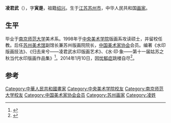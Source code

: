 '''凌君武'''（{{bd|1962年||2014年|1月10日|catIdx=Ling}}），字'''寅是'''，祖籍[[绍兴|绍兴]]。生于[[江苏|江苏]][[苏州市|苏州市]]，中华人民共和国[[画家|画家]]。

==生平==
毕业于[[南京师范大学|南京师范大学]]美术系。1998年于[[中央美术学院|中央美术学院]]版画系攻读硕士，并留校任教。后任[[苏州美术馆|苏州美术馆]]副馆长兼苏州版画院院长，[[中国美术家协会|中国美术家协会]]会员。编著《水印版画技法》、《归去来兮——凌君武水印版画艺术》、《水·印·象——第十一届姑苏之秋当代水印版画作品集》<ref>{{cite news|title=从“求声势”到“求实干”：2013年美术印象|url=http://art.people.com.cn/n/2014/0120/c206244-24165895.html|accessdate=2014-02-22|newspaper=人民网|archive-date=2014-03-01|archive-url=https://web.archive.org/web/20140301175734/http://art.people.com.cn/n/2014/0120/c206244-24165895.html|dead-url=no}}</ref>。2014年1月10日，因[[忧郁症|忧郁症]]跳楼自尽<ref>{{cite news|title=著名版画家凌君武1月10日逝世|url=http://arts.takungpao.com/q/2014/0115/2180716.html|accessdate=2014-02-22|newspaper=大公网|archive-date=2014-02-28|archive-url=https://web.archive.org/web/20140228103436/http://arts.takungpao.com/q/2014/0115/2180716.html|dead-url=no}}</ref>。

==参考==
{{reflist}}

{{Authority control}}
{{DEFAULTSORT:L}}
[[Category:中華人民共和國畫家|Category:中華人民共和國畫家]]
[[Category:中央美术学院校友|Category:中央美术学院校友]]
[[Category:南京师范大学校友|Category:南京师范大学校友]]
[[Category:中国美术家协会会员|Category:中国美术家协会会员]]
[[Category:苏州画家|Category:苏州画家]]
[[Category:凌姓|Category:凌姓]]
